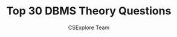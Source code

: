 ---
guideId: DBMS-101
moduleId: DBMS-24
title: Top 30 DBMS Theory Questions
description: Prepare for DBMS theoretical questions asked in interviews.
author: CSExplore Team
---